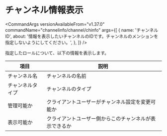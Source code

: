 
# チャンネル情報表示

<CommandArgs
  versionAvailableFrom="v1.37.0"
  commandName="channelinfo/channel/chinfo"
  args={[
    {
      name: 'チャンネルID',
      about:
        '情報を表示したいチャンネルのIDです。チャンネルのメンションを指定しないようにしてください。',
    },
  ]}
/>

指定したロールについて、以下の情報を表示します。

| 項目             | 説明                                                   |
| ---------------- | ------------------------------------------------------ |
| チャンネル名     | チャンネルの名前                                       |
| チャンネルタイプ | チャンネルのタイプ                                     |
| 管理可能か       | クライアントユーザーがチャンネル設定を変更可能か       |
| 表示可能か       | クライアントユーザー側からこのチャンネルが表示できるか |
